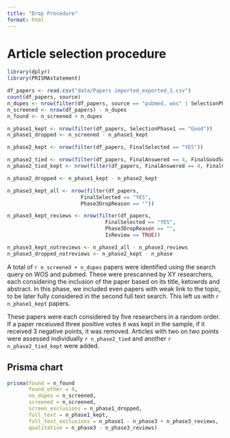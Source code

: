 ```yaml
---
title: "Drop Procedure"
format: html
---
```


# Article selection procedure

```r
library(dplyr)
library(PRISMAstatement)

df_papers <- read.csv("data/Papers imported_exported_1.csv")
count(df_papers, source)
n_dupes <- nrow(filter(df_papers, source == "pubmed, wos" | SelectionPhase1 == "Duplicate"))
n_screened <- nrow(df_papers) - n_dupes
n_found <- n_screened + n_dupes

n_phase1_kept <- nrow(filter(df_papers, SelectionPhase1 == "Good"))
n_phase1_dropped <- n_screened - n_phase1_kept

n_phase2_kept <- nrow(filter(df_papers, FinalSelected == "YES"))

n_phase2_tied <- nrow(filter(df_papers, FinalAnswered == 4, FinalGoodSum == 2))
n_phase2_tied_kept <- nrow(filter(df_papers, FinalAnswered == 4, FinalGoodSum == 2, FinalSelected == "YES"))

n_phase2_dropped <- n_phase1_kept - n_phase2_kept

n_phase3_kept_all <- nrow(filter(df_papers,
                        FinalSelected == "YES", 
                        Phase3DropReason == ""))

n_phase3_kept_reviews <- nrow(filter(df_papers, 
                                FinalSelected == "YES", 
                                Phase3DropReason == "",
                                IsReview == TRUE))

n_phase3_kept_notreviews <- n_phase3_all - n_phase3_reviews
n_phase3_dropped_notreviews <- n_phase2_kept - n_phase

```

A total of `r n_screened + n_dupes` papers were identified using the search query on WOS and pubmed. These were prescanned by XY researchers, each considering the inclusion of the paper based on its title, ketowrds and abstract. In this phase, we included even papers with weak link to the topic, to be later fully considered in the second full text search. This left us with `r n_phase1_kept` papers.

These papers were each considered by five researchers in a random order. If a paper receiuved three positive votes it was kept in the sample, if it received 3 negative points, it was removed. Articles with two on two points were assessed individually `r n_phase2_tied` and another `r n_phase2_tied_kept` were added.

## Prisma chart

```r
prisma(found = n_found
       found_other = 0,
       no_dupes = n_screened,
       screened = n_screened,
       screen_exclusions = n_phase1_dropped,
       full_text = n_phase1_kept,
       full_text_exclusions = n_phase1 - n_phase3 + n_phase3_reviews,
       qualitative = n_phase3 - n_phase3_reviews)

```